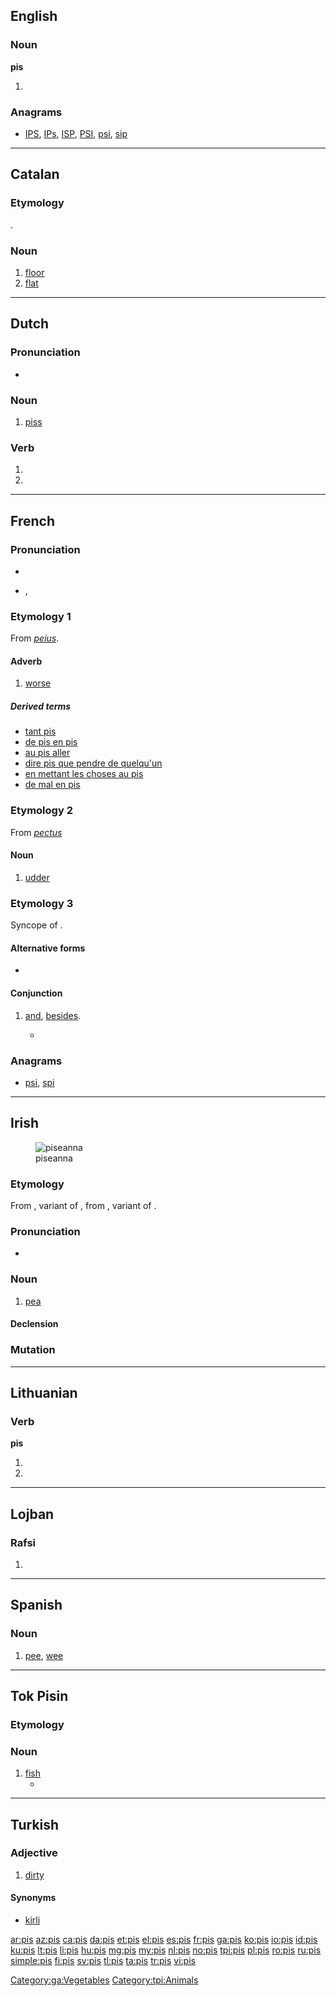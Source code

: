 {{also|piś|piš|pi·š}}
==English==

===Noun===
'''pis'''

# {{plural of|pi}}

===Anagrams===
* [[IPS#English|IPS]], [[IPs#English|IPs]], [[ISP#English|ISP]], [[PSI#English|PSI]], [[psi#English|psi]], [[sip#English|sip]]

----

==Catalan==

===Etymology===
{{etyl|es|ca}} {{term|piso|lang=es}}.

===Noun===
{{ca-noun|m|pl=pisos}}

# [[floor]] {{gloss|storey}}
# [[flat]] {{gloss|apartment}}

----

==Dutch==

===Pronunciation===
* {{rhymes|ɪs|lang=nl}}

===Noun===
{{nl-noun|m|-|-}}

# {{vulgar|lang=nl}} [[piss]]

===Verb===
{{head|nl|verb form}}

# {{nl-verb-form|p=1|n=sg|t=pres|m=ind|pissen}}
# {{nl-verb-form|m=imp|pissen}}

----

==French==

===Pronunciation===
* {{audio|Fr-pis.ogg|audio}}
* {{IPA|/pi/|lang=fr}}, {{X-SAMPA|/pi/}}

===Etymology 1===
From {{etyl|la|fr}} ''[[peius]]''.

====Adverb====
{{fr-adv}}

# [[worse]]

=====Derived terms=====
* [[tant pis]]
* [[de pis en pis]]
* [[au pis aller]]
* [[dire pis que pendre de quelqu'un]]
* [[en mettant les choses au pis]]
* [[de mal en pis]]

===Etymology 2===
From {{etyl|la|fr}} ''[[pectus]]''

====Noun====
{{fr-noun|m|pl=pis}}

# [[udder]]

===Etymology 3===
Syncope of {{term|puis}}.

====Alternative forms====
* {{l|fr|pi}}

====Conjunction====
{{head|fr|conjunction}}

# {{Quebec|colloquial|lang=fr}} [[and]], [[besides]].
#* {{quote-book|year=1996|author=[[w:Chrystine Brouillet|Chrystine Brouillet]]|title=C'est pour mieux t'aimer, mon enfant|isbn=2-89021-276-9| page=78| passage="Je suis habituée, protesta-t-elle. '''Pis''' j'ai pas besoin d'un père pour me faire la morale." — ''I'm used to it, she protested. And I don't need a father to lecture me''}}

===Anagrams===
* [[psi#French|psi]], [[spi#French|spi]]

----

==Irish==
[[File:Pisum sativum green.jpg|thumb|piseanna]]
===Etymology===
From {{etyl|LL.|ga}} {{term|pisa|lang=la}}, variant of {{etyl|la|ga}} {{term|pisum||pea|lang=la}}, from {{etyl|grc|ga}} {{term|πίσον|tr=pison|lang=grc}}, variant of {{term|πίσος|tr=pisos|lang=grc}}.

===Pronunciation===
* {{IPA|[pʲɪʃ]|lang=ga}}

===Noun===
{{ga-noun|pise|piseanna|g=f}}

# [[pea]]

====Declension====
{{ga-decl-f2|p|is|ise|pl=iseanna}}

===Mutation===
{{ga mut cons|p|is}}

[[Category:ga:Vegetables]]

----

==Lithuanian==

===Verb===
'''pis'''

# {{lt-form-verb|3s|fut|pisti}}
# {{lt-form-verb|3p|fut|pisti}}

----

==Lojban==

===Rafsi===
{{jbo-rafsi}}

# {{rafsi of|pinsi}}

----

==Spanish==

===Noun===
{{es-noun|m|pl=pis}}

# [[pee]], [[wee]]

----

==Tok Pisin==
===Etymology===
{{etyl|en|tpi}} {{term|fish}}

===Noun===
{{head|tpi|noun}}

# [[fish]]
#* {{tpi-cite-bible|Gen|1|21|Orait God i mekim kamap ol traipela '''pis''' na snek bilong solwara, na ol arapela kain samting bilong solwara, na ol kain kain pisin.}}


{{LDL}}

[[Category:tpi:Animals]]
----

==Turkish==

===Adjective===
{{tr-adj}}

# [[dirty]]

====Synonyms====
* [[kirli]]

[[ar:pis]]
[[az:pis]]
[[ca:pis]]
[[da:pis]]
[[et:pis]]
[[el:pis]]
[[es:pis]]
[[fr:pis]]
[[ga:pis]]
[[ko:pis]]
[[io:pis]]
[[id:pis]]
[[ku:pis]]
[[lt:pis]]
[[li:pis]]
[[hu:pis]]
[[mg:pis]]
[[my:pis]]
[[nl:pis]]
[[no:pis]]
[[tpi:pis]]
[[pl:pis]]
[[ro:pis]]
[[ru:pis]]
[[simple:pis]]
[[fi:pis]]
[[sv:pis]]
[[tl:pis]]
[[ta:pis]]
[[tr:pis]]
[[vi:pis]]